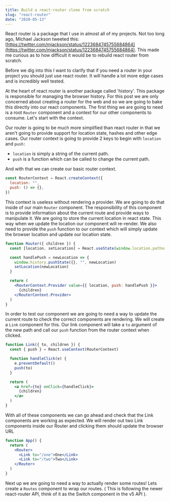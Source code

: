 ```yaml
---
title: Build a react-router clone from scratch
slug: "react-router"
date: "2020-05-13"
---
```


React router is a package that I use in almost all of my projects. Not too long
ago, Michael Jackson tweeted this: [https://twitter.com/mjackson/status/1223684745755684864](https://twitter.com/mjackson/status/1223684745755684864).
This made me curious as to how difficult it would be to rebuild react router
from scratch.

Before we dig into this I want to clarify that if you need a router in your
project you should just use react router. It will handle a lot more edge cases
and is incredibly well tested.

At the heart of react router is another package called 'history'. This package
is responsible for managing the browser history. For this post we are only
concerned about creating a router for the web and so we are going to bake this
directly into our react components. The first thing we are going to need is a
root `Router` component and a context for our other components to consume. Let's
start with the context.

Our router is going to be much more simplified than react router in that we
aren't going to provide support for location state, hashes and other edge cases.
Our router context is going to provide 2 keys to begin with `location` and
`push:`

- `location` is simply a string of the current path.
- `push` is a function which can be called to change the current path.

And with that we can create our basic router context.

```jsx
const RouterContext = React.createContext({
  location: "",
  push: () => {},
})
```

This context is useless without rendering a provider. We are going to do that
inside of our main `Router` component. The responsibility of this component is
to provide information about the current route and provide ways to manipulate
it. We are going to store the current location in react state. This way when we
update the location our component will re-render. We also need to provide the
`push` function to our context which will simply update the browser location and
update our location state.

```jsx
function Router({ children }) {
  const [location, setLocation] = React.useState(window.location.pathname)

  const handlePush = newLocation => {
    window.history.pushState({}, "", newLocation)
    setLocation(newLocation)
  }

  return (
    <RouterContext.Provider value={{ location, push: handlePush }}>
      {children}
    </RouterContext.Provider>
  )
}
```

In order to test our component we are going to need a way to update the current
route to check the correct components are rendering. We will create a `Link`
component for this. Our link component will take a `to` argument of the new path
and call our `push` function from the router context when clicked.

```jsx
function Link({ to, children }) {
  const { push } = React.useContext(RouterContext)

  function handleClick(e) {
    e.preventDefault()
    push(to)
  }

  return (
    <a href={to} onClick={handleClick}>
      {children}
    </a>
  )
}
```

With all of these components we can go ahead and check that the Link components are working as expected. We will render out two Link components inside our Router and clicking them should update the browser URL

```jsx
function App() {
  return (
    <Router>
      <Link to="/one">One</Link>
      <Link to="/two">Two</Link>
    </Router>
  )
}
```

Next up we are going to need a way to actually render some routes! Lets create a `Routes` component to wrap our routes. ( This is following the newer react-router API, think of it as the Switch component in the v5 API ).
